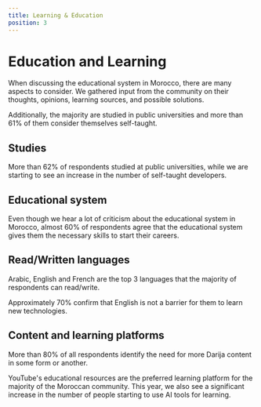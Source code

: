 ```yaml
---
title: Learning & Education
position: 3
---
```


# Education and Learning

When discussing the educational system in Morocco, there are many aspects to consider. We gathered input from the community on their thoughts, opinions, learning sources, and possible solutions.

Additionally, the majority are studied in public universities and more than 61% of them consider themselves self-taught.

## Studies

More than 62% of respondents studied at public universities, while we are starting to see an increase in the number of self-taught developers.

<Chart id="education-q-0" title={false} />

## Educational system

Even though we hear a lot of criticism about the educational system in Morocco, almost 60% of respondents agree that the educational system gives them the necessary skills to start their careers.

<Chart id="education-q-1" title={false} />

## Read/Written languages

Arabic, English and French are the top 3 languages that the majority of respondents can read/write.

<Chart id="education-q-2" title={false} />

Approximately 70% confirm that English is not a barrier for them to learn new technologies.

<Chart id="education-q-3" title={false} />

## Content and learning platforms

More than 80% of all respondents identify the need for more Darija content in some form or another.

<Chart id="education-q-4" title={false} />

YouTube's educational resources are the preferred learning platform for the majority of the Moroccan community. This year, we also see a significant increase in the number of people starting to use AI tools for learning.

<Chart id="education-q-5" title={false} />
